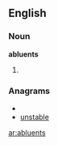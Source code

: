 ==English==

===Noun===
'''abluents'''

# {{plural of|[[abluent]]}}

===Anagrams===
* {{alphagram|abelnstu}}
* [[unstable#English|unstable]]

[[ar:abluents]]